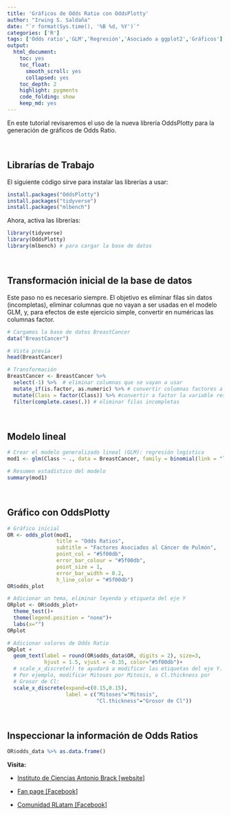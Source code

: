 ```yaml
---
title: 'Gráficos de Odds Ratio con OddsPlotty'
author: "Irwing S. Saldaña"
date: "`r format(Sys.time(), '%B %d, %Y')`"
categories: ['R']
tags: ['Odds ratio','GLM','Regresión','Asociado a ggplot2','Gráficos']
output:
  html_document: 
    toc: yes
    toc_float:
      smooth_scroll: yes
      collapsed: yes
    toc_depth: 2
    highlight: pygments
    code_folding: show
    keep_md: yes
---
```


En este tutorial revisaremos el uso de la nueva librería OddsPlotty para la generación de gráficos de Odds Ratio. 

<br>

## Librarías de Trabajo

El siguiente código sirve para instalar las librerías a usar:

```r
install.packages("OddsPlotty")
install.packages("tidyverse")
install.packages("mlbench")
```

Ahora, activa las librerías:

```r
library(tidyverse)
library(OddsPlotty)
library(mlbench) # para cargar la base de datos
```

<br>

## Transformación inicial de la base de datos

Este paso no es necesario siempre. El objetivo es eliminar filas sin datos (incompletas), eliminar columnas que no vayan a ser usadas en el modelo GLM, y, para efectos de este ejercicio simple, convertir en numéricas las columnas factor.

```r
# Cargamos la base de datos BreastCancer
data("BreastCancer")

# Vista previa
head(BreastCancer)

# Transformación
BreastCancer <- BreastCancer %>% 
  select(-1) %>%  # eliminar columnas que se vayan a usar
  mutate_if(is.factor, as.numeric) %>% # convertir columnas factores a numéricas
  mutate(Class = factor(Class)) %>% #convertir a factor la variable respuesta
  filter(complete.cases(.)) # eliminar filas incompletas 
```

<br>

## Modelo lineal

```r
# Crear el modelo generalizado lineal (GLM): regresión logística
mod1 <- glm(Class ~ ., data = BreastCancer, family = binomial(link = "logit"))

# Resumen estadístico del modelo
summary(mod1)
```

<br>

## Gráfico con OddsPlotty

```r

# Gráfico inicial
OR <- odds_plot(mod1, 
                title = "Odds Ratios",
                subtitle = "Factores Asociados al Cáncer de Pulmón",
                point_col = "#5f00db", 
                error_bar_colour = "#5f00db",
                point_size = 1, 
                error_bar_width = 0.2,
                h_line_color = "#5f00db")
OR$odds_plot

# Adicionar un tema, eliminar leyenda y etiqueta del eje Y
ORplot <- OR$odds_plot+
  theme_test()+
  theme(legend.position = "none")+
  labs(x="")
ORplot

# Adicionar valores de Odds Ratio 
ORplot +
  geom_text(label = round(OR$odds_data$OR, digits = 2), size=3, 
            hjust = 1.5, vjust = -0.35, color="#5f00db")+
  # scale_x_discrete() te ayudará a modificar las etiquetas del eje Y.
  # Por ejemplo, modificar Mitoses por Mitosis, o Cl.thickness por 
  # Grosor de Cl:
  scale_x_discrete(expand=c(0.15,0.15),
                   label = c("Mitoses"="Mitosis",
                             "Cl.thickness"="Grosor de Cl"))
```

<br>

## Inspeccionar la información de Odds Ratios

```r
OR$odds_data %>% as.data.frame()
```

**Visita:**

-   [Instituto de Ciencias Antonio Brack [website]](https://www.brackinstitute.com/)

-   [Fan page [Facebook]](https://web.facebook.com/brackinstitute/)

-   [Comunidad RLatam [Facebook]](https://web.facebook.com/groups/686154108929440)
